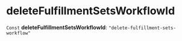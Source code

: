 
# deleteFulfillmentSetsWorkflowId

 `Const` **deleteFulfillmentSetsWorkflowId**: `"delete-fulfillment-sets-workflow"`
